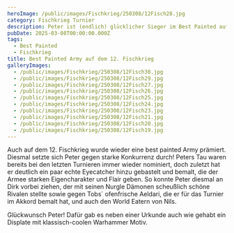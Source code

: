 ```yaml
---
heroImage: /public/images/Fischkrieg/250308/12Fisch28.jpg
category: Fischkrieg Turnier
description: Peter ist (endlich) glücklicher Sieger im Best Painted auf dem Fischkrieg
pubDate: 2025-03-08T00:00:00.000Z
tags:
  - Best Painted
  - Fischkrieg
title: Best Painted Army auf dem 12. Fischkrieg
galleryImages:
  - /public/images/Fischkrieg/250308/12Fisch30.jpg
  - /public/images/Fischkrieg/250308/12Fisch29.jpg
  - /public/images/Fischkrieg/250308/12Fisch27.jpg
  - /public/images/Fischkrieg/250308/12Fisch26.jpg
  - /public/images/Fischkrieg/250308/12Fisch25.jpg
  - /public/images/Fischkrieg/250308/12Fisch24.jpg
  - /public/images/Fischkrieg/250308/12Fisch23.jpg
  - /public/images/Fischkrieg/250308/12Fisch21.jpg
  - /public/images/Fischkrieg/250308/12Fisch20.jpg
  - /public/images/Fischkrieg/250308/12Fisch19.jpg
---
```


Auch auf dem 12. Fischkrieg wurde wieder eine best painted Army prämiert. Diesmal setzte sich Peter gegen starke Konkurrenz durch! Peters Tau waren bereits bei den letzten Turnieren immer wieder nominiert, doch zuletzt hat er deutlich ein paar echte Eyecatcher hinzu gebastelt und bemalt, die der Armee starken Eigencharakter und Flair geben. So konnte Peter diesmal an Dirk vorbei ziehen, der mit seinen Nurgle Dämonen scheußlich schöne Rivalen stellte sowie gegen Tobs´ ofenfrische Aeldari, die er für das Turnier im Akkord bemalt hat, und auch den World Eatern von Nils.

Glückwunsch Peter! Dafür gab es neben einer Urkunde auch wie gehabt ein Displate mit klassisch-coolen Warhammer Motiv.
